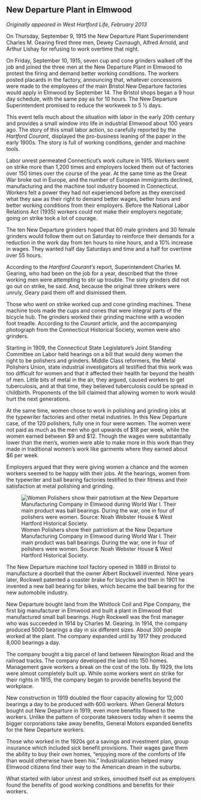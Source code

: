 ## New Departure Plant in Elmwood {-}

*Originally appeared in West Hartford Life, February 2013*

On Thursday, September 9, 1915 the New Departure Plant Superintendent Charles M. Gearing fired three men, Dewey Cavnaugh, Alfred Arnold, and Arthur Lishay for refusing to work overtime that night.

On Friday, September 10, 1915, seven cup and cone grinders walked off the job and joined the three men at the New Departure Plant in Elmwood to protest the firing and demand better working conditions. The workers posted placards in the factory, announcing that, whatever concessions were made to the employees of the main Bristol New Departure factories would apply in Elmwood by September 14. The Bristol shops began a 9 hour day schedule, with the same pay as for 10 hours. The New Departure Superintendent promised to reduce the workweek to 5 ½ days.

This event tells much about the situation with labor in the early 20th century and provides a small window into life in industrial Elmwood about 100 years ago. The story of this small labor action, so carefully reported by the *Hartford Courant*, displayed the pro-business leaning of the paper in the early 1900s. The story is full of working conditions, gender and machine tools.

Labor unrest permeated Connecticut’s work culture in 1915. Workers went on strike more than 1,200 times and employers locked them out of factories over 150 times over the course of the year. At the same time as the Great War broke out in Europe, and the number of European immigrants declined, manufacturing and the machine tool industry boomed in Connecticut. Workers felt a power they had not experienced before as they exercised what they saw as their right to demand better wages, better hours and better working conditions from their employers. Before the National Labor Relations Act (1935) workers could not make their employers negotiate; going on strike took a lot of courage.

The ten New Departure grinders hoped that 60 male grinders and 30 female grinders would follow them out on Saturday to reinforce their demands for a reduction in the work day from ten hours to nine hours, and a 10% increase in wages. They wanted half day Saturdays and time and a half for overtime over 55 hours.

According to the *Hartford Courant’s* report, Superintendent Charles M. Gearing, who had been on the job for a year, described that the three working men were attempting to stir up trouble. The sixty grinders did not go out on strike, he said. And, because the original three strikers were unruly, Geary paid them off and dismissed them.

Those who went on strike worked cup and cone grinding machines. These machine tools made the cups and cones that were integral parts of the bicycle hub. The grinders worked their grinding machine with a wooden foot treadle. According to the *Courant* article, and the accompanying photograph from the Connecticut Historical Society, women were also grinders.

Starting in 1909, the Connecticut State Legislature’s Joint Standing Committee on Labor held hearings on a bill that would deny women the right to be polishers and grinders. Middle Class reformers, the Metal Polishers Union, state industrial investigators all testified that this work was too difficult for women and that it affected their health far beyond the health of men. Little bits of metal in the air, they argued, caused workers to get tuberculosis, and at that time, they believed tuberculosis could be spread in childbirth. Proponents of the bill claimed that allowing women to work would hurt the next generations.

At the same time, women chose to work in polishing and grinding jobs at the typewriter factories and other metal industries. In this New Departure case, of the 120 polishers, fully one in four were women. The women were not paid as much as the men who got upwards of $18 per week, while the women earned between $9 and $12. Though the wages were substantially lower than the men’s, women were able to make more in this work than they made in traditional women’s work like garments where they earned about $6 per week.

Employers argued that they were giving women a chance and the women workers seemed to be happy with their jobs. At the hearings, women from the typewriter and ball bearing factories testified to their fitness and their satisfaction at metal polishing and grinding.

![Women Polishers show their patriotism at the New Departure Manufacturing Company in Elmwood during World War I. Their main product was ball bearings. During the war, one in four of polishers were women. Source: Noah Webster House & West Hartford Historical Society.](images/06-new-departure.jpg)

The New Departure machine tool factory opened in 1889 in Bristol to manufacture a doorbell that the owner Albert Rockwell invented. Nine years later, Rockwell patented a coaster brake for bicycles and then in 1901 he invented a new ball bearing for bikes, which became the ball bearing for the new automobile industry.

New Departure bought land from the Whitlock Coil and Pipe Company, the first big manufacturer in Elmwood and built a plant in Elmwood that manufactured small ball bearings. Hugh Rockwell was the first manager who was succeeded in 1914 by Charles M. Gearing. In 1914, the company produced 5000 bearings a day in six different sizes. About 300 people worked at the plant. The company expanded until by 1917 they produced 8,000 bearings a day.

The company bought a big parcel of land between Newington Road and the railroad tracks. The company developed the land into 150 homes. Management gave workers a break on the cost of the lots. By 1929, the lots were almost completely built up. While some workers went on strike for their rights in 1915, the company began to provide benefits beyond the workplace.

New construction in 1919 doubled the floor capacity allowing for 12,000 bearings a day to be produced with 600 workers. When General Motors bought out New Departure in 1919, even more benefits flowed to the workers. Unlike the pattern of corporate takeovers today when it seems the bigger corporations take away benefits, General Motors expanded benefits for the New Departure workers.

Those who worked in the 1920s got a savings and investment plan, group insurance which included sick benefit provisions. Their wages gave them the ability to buy their own homes, “enjoying more of the comforts of life than would otherwise have been his.” Industrialization helped many Elmwood citizens find their way to the American dream in the suburbs.

What started with labor unrest and strikes, smoothed itself out as employers found the benefits of good working conditions and benefits for their workers.
